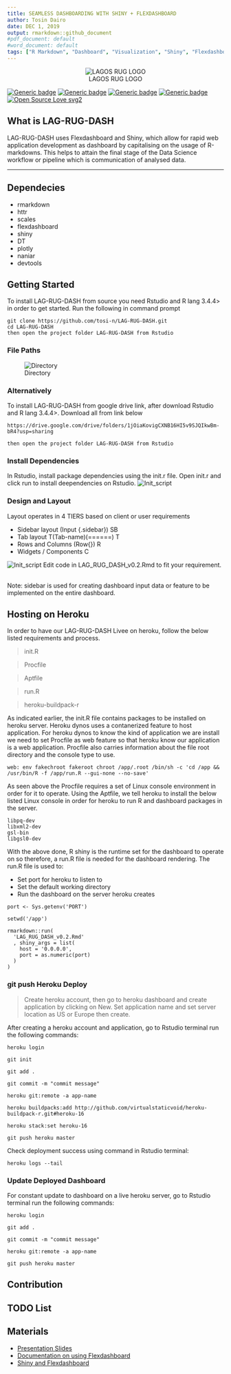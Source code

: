 ```yaml
---
title: SEAMLESS DASHBOARDING WITH SHINY + FLEXDASHBOARD
author: Tosin Dairo
date: DEC 1, 2019
output: rmarkdown::github_document
#pdf_document: default
#word_document: default
tags: ["R Markdown", "Dashboard", "Visualization", "Shiny", "Flexdashboard"]
---
```


<center>

![LAGOS RUG LOGO](/Volumes/Loopdisk/LAG-RUG-DASH/docs/img/R-User-Group-Lagos.jpg)

</center>

[![Generic badge](https://img.shields.io/badge/release-v0.2-blue.svg)](https://shields.io/) [![Generic badge](https://img.shields.io/badge/build-passing-green.svg)](https://shields.io/)
[![Generic badge](https://img.shields.io/badge/license-MIT-green.svg)](https://shields.io/) 
[![Generic badge](https://img.shields.io/badge/community-R-blue.svg)](https://shields.io/) 
[![Open Source Love svg2](https://badges.frapsoft.com/os/v2/open-source.svg?v=103)](https://github.com/ellerbrock/open-source-badges/)


## What is LAG-RUG-DASH
LAG-RUG-DASH uses Flexdashboard and Shiny, which allow for rapid web application development as dashboard by capitalising on the usage of R-markdowns.
This helps to attain the final stage of the Data Science workflow or pipeline which is communication of analysed data.

<hr></hr>

## Dependecies
- rmarkdown 
- httr
- scales
- flexdashboard
- shiny
- DT
- plotly
- naniar
- devtools


## Getting Started
To install LAG-RUG-DASH from source you need Rstudio and R lang 3.4.4> in order to get started.
Run the following in command prompt
```
git clone https://github.com/tosi-n/LAG-RUG-DASH.git
cd LAG-RUG-DASH
then open the project folder LAG-RUG-DASH from Rstudio
```

### File Paths
![Directory](/Volumes/Loopdisk/LAG-RUG-DASH/docs/img/Directory.png)

### Alternatively
To install LAG-RUG-DASH from google drive link, after download Rstudio and R lang 3.4.4>.
Download all from link below
```
https://drive.google.com/drive/folders/1jOiaKovigCXNB16HI5v9SJQIkwBm-bR4?usp=sharing

then open the project folder LAG-RUG-DASH from Rstudio
```

### Install Dependencies
In Rstudio, install package dependencies using the init.r file. Open init.r and click run to install deependencies on Rstudio.
![Init_script](/Volumes/Loopdisk/LAG-RUG-DASH/docs/img/init_script.png)


### Design and Layout
Layout operates in 4 TIERS based on client or user requirements

- Sidebar layout (Input {.sidebar}) SB
- Tab layout T(Tab-name)(======) T
- Rows and Columns (Row{}) R
- Widgets / Components C

![Init_script](/Volumes/Loopdisk/LAG-RUG-DASH/docs/img/Design_Layout.png)
Edit code in LAG_RUG_DASH_v0.2.Rmd to fit your requirement.
<br></br>

Note: sidebar is used for creating dashboard input data or feature to be implemented on the entire dashboard.


## Hosting on Heroku
In order to have our LAG-RUG-DASH Livee on heroku, follow the below listed requirements and process.

> init.R

> Procfile

> Aptfile

> run.R

> heroku-buildpack-r 

As indicated earlier, the init.R file contains packages to be installed on heroku server. 
Heroku dynos uses a contanerized feature to host application. 
For heroku dynos to know the kind of application we are install we need to set Procfile as web feature so that heroku know our application is a web application. Procfile also carries information about the file root directory and the console type to use.
```
web: env fakechroot fakeroot chroot /app/.root /bin/sh -c 'cd /app && /usr/bin/R -f /app/run.R --gui-none --no-save'
```
As seen above the Procfile requires a set of Linux console environment in order for it to operate.
Using the Aptfile, we tell heroku to install the below listed Linux console in order for heroku to run R and dashboard packages in the server.
```
libpq-dev
libxml2-dev
gsl-bin
libgsl0-dev
```
With the above done, R shiny is the runtime set for the dashboard to operate on so therefore, a run.R file is needed for the dashboard rendering.
The run.R file is used to: 

- Set port for heroku to listen to
- Set the default working directory
- Run the dashboard on the server heroku creates
```
port <- Sys.getenv('PORT')

setwd('/app')

rmarkdown::run(
  'LAG_RUG_DASH_v0.2.Rmd'
  , shiny_args = list(
    host = '0.0.0.0',
    port = as.numeric(port)
  )
)
```

### git push Heroku Deploy

> Create heroku account, then go to heroku dashboard and create application by clicking on New. Set application name and set server location as US or Europe then create.


After creating a heroku account and application, go to Rstudio terminal run the following commands:
```
heroku login

git init

git add .

git commit -m "commit message"

heroku git:remote -a app-name

heroku buildpacks:add http://github.com/virtualstaticvoid/heroku-buildpack-r.git#heroku-16

heroku stack:set heroku-16

git push heroku master
```

Check deployment success using command in Rstudio terminal:
```
heroku logs --tail
```

### Update Deployed Dashboard

For constant update to dashboard on a live heroku server, go to Rstudio terminal run the following commands:
```
heroku login

git add .

git commit -m "commit message"

heroku git:remote -a app-name

git push heroku master
```

## Contribution

## TODO List

## Materials
- [Presentation Slides](https://docs.google.com/presentation/d/16dy_5JV0SqDYkyzJLO1wCxfztkOFYziuYx_kpEnALY8/edit#slide=id.g6bb4db640a_0_63)
- [Documentation on using Flexdashboard](https://rmarkdown.rstudio.com/flexdashboard/using.html) 
- [Shiny and Flexdashboard](https://rmarkdown.rstudio.com/flexdashboard/shiny.html)
